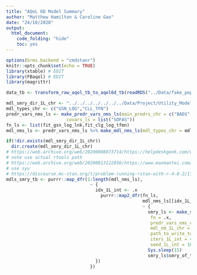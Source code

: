```yaml
---
title: "AQoL 6D Model Summary"
author: "Matthew Hamilton & Caroline Gao"
date: "24/10/2020"
output:
  html_document: 
    code_folding: "hide"
    toc: yes 
---
```


```r
options(brms.backend = "cmdstanr")
knitr::opts_chunk$set(echo = TRUE)
library(xtable) # EDIT
library(FBaqol) # EDIT
library(magrittr)
```

```r
data_tb <- transform_raw_aqol_tb_to_aqol6d_tb(readRDS("../Data/fake_pop_tb.rds"))
```

```r
mdl_smry_dir_1L_chr <- "../../../../../../../Data/Project/Utility_Models"
mdl_types_chr <- c("GSN_LOG","CLL_TFN")
predr_vars_nms_ls <- make_predr_vars_nms_ls(main_predrs_chr = c("BADS","GAD7","K6","OASIS","PHQ9","SCARED"),
                       covars_ls = list("SOFAS"))
fn_ls <- list(fit_gsn_log_lnk,fit_clg_log_tfmn)
mdl_nms_ls <- predr_vars_nms_ls %>% make_mdl_nms_ls(mdl_types_chr = mdl_types_chr)
```

```r
if(!dir.exists(mdl_smry_dir_1L_chr))
  dir.create(mdl_smry_dir_1L_chr)
# https://web.archive.org/web/20200808073714/https://helpdeskgeek.com/windows-10/add-windows-path-environment-variable/
# note use actual rtools path
# https://web.archive.org/web/20200813122856/https://www.maxmantei.com/blog/2020-05-16-installing-cmdstanr-on-windows/cmdstanr-windows/
# use syu
# https://discourse.mc-stan.org/t/problem-running-rstan-with-r-4-0-2/17257/17
mdls_smry_tb <- purrr::map_dfr(1:length(mdl_nms_ls),
                                ~ {
                                  idx_1L_int <- .x
                                    purrr::map2_dfr(fn_ls,
                                                    mdl_nms_ls[[idx_1L_int]],
                                                    ~ {
                                                      smry_ls <- make_smry_of_ts_mdl(data_tb = data_tb,
                                                       fn = .x,
                                                       predr_vars_nms_chr = predr_vars_nms_ls[[idx_1L_int]],
                                                       mdl_nm_1L_chr = .y,
                                                       path_to_write_to_1L_chr = mdl_smry_dir_1L_chr,
                                                       iters_1L_int = 4000L,
                                                       seed_1L_int = 1000L)
                                                      Sys.sleep(15)
                                                      smry_ls$smry_of_ts_mdl_tb
                                  })
                                })
  

```

